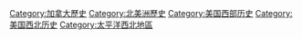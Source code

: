 [[Category:加拿大歷史|Category:加拿大歷史]]
[[Category:北美洲歷史|Category:北美洲歷史]]
[[Category:美国西部历史|Category:美国西部历史]]
[[Category:美国西北历史|Category:美国西北历史]]
[[Category:太平洋西北地區|Category:太平洋西北地區]]